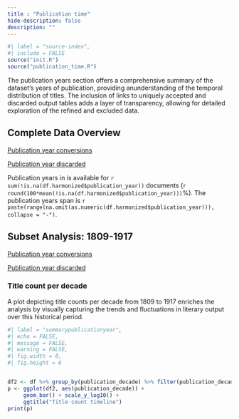 ```yaml
---
title : "Publication time"
hide-description: false
description: ""
---
```


```r
#| label = "source-index",
#| include = FALSE
source("init.R")
source("publication_time.R")
```

The publication years section offers a comprehensive summary of the dataset's years of publication, providing anunderstanding of the temporal distribution of titles. The inclusion of links to uniquely accepted and discarded output tables adds a layer of transparency, allowing for detailed exploration of the refined and excluded data. 

## Complete Data Overview

[Publication year conversions](dataTable/data_table.html?path=../output.tables/publication_time_conversion.csv) 

[Publication year discarded](dataTable/data_table.html?path=../output.tables/publication_time_discarded.csv) 

Publication years in is available for `r sum(!is.na(df.harmonized$publication_year))` documents (`r round(100*mean(!is.na(df.harmonized$publication_year)))`%). The publication years span is `r paste(range(na.omit(as.numeric(df.harmonized$publication_year))), collapse = "-")`.

## Subset Analysis: 1809-1917

[Publication year conversions](dataTable/data_table.html?path=../output.tables/publication_time_conversion_19.csv)

[Publication year discarded](dataTable/data_table.html?path=../output.tables/publication_time_discarded_19.csv) 

### Title count per decade

A plot depicting title counts per decade from 1809 to 1917 enriches the analysis by visually capturing the trends and fluctuations in literary output over this historical period.

```r
#| label = "summarypublicationyear",
#| echo = FALSE,
#| message = FALSE,
#| warning = FALSE,
#| fig.width = 8,
#| fig.height = 6


df2 <- df %>% group_by(publication_decade) %>% filter(publication_decade < 2010) 
p <- ggplot(df2, aes(publication_decade)) +
     geom_bar() + scale_y_log10() +
     ggtitle("Title count timeline")
print(p)
```
